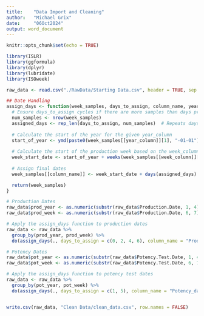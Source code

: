 ```yaml
---
title:    "Data Import and Cleaning"
author:   "Michael Grix"
date:     "06Oct2024"
output: word_document
---
```


```r
knitr::opts_chunk$set(echo = TRUE)
```

```r
library(ISLR)
library(ggformula)
library(dplyr)
library(lubridate)
library(ISOweek)
```

```r
raw_data <- read.csv("./RawData/Starting Data.csv", header = TRUE, sep = ",")
```

```r

## Date Handling
assign_days <- function(week_samples, days_to_assign, column_name, year_column, week_column) {
  # Ensure days_to_assign cycles if there are more samples than days provided
  num_samples <- nrow(week_samples)
  assigned_days <- rep_len(days_to_assign, num_samples)  # Repeats days_to_assign if necessary
  
  # Calculate the start of the year for the given year_column
  start_of_year <- ymd(paste0(week_samples[[year_column]][1], "-01-01"))
  
  # Calculate the start of the production week based on the week_column
  week_start_date <- start_of_year + weeks(week_samples[[week_column]][1] - 1)
  
  # Assign final dates
  week_samples[[column_name]] <- week_start_date + days(assigned_days)

  return(week_samples)
}

# Production Dates
raw_data$prod_year <- as.numeric(substr(raw_data$Production.Date, 1, 4))
raw_data$prod_week <- as.numeric(substr(raw_data$Production.Date, 6, 7))

# Apply the assign_days function to production dates
raw_data <- raw_data %>%
  group_by(prod_year, prod_week) %>%
  do(assign_days(., days_to_assign = c(0, 2, 4, 6), column_name = "Prod_date", year_column = "prod_year", week_column = "prod_week"))

# Potency Dates
raw_data$pot_year <- as.numeric(substr(raw_data$Potency.Test.Date, 1, 4))
raw_data$pot_week <- as.numeric(substr(raw_data$Potency.Test.Date, 6, 7))

# Apply the assign_days function to potency test dates
raw_data <- raw_data %>%
  group_by(pot_year, pot_week) %>%
  do(assign_days(., days_to_assign = c(1, 5), column_name = "Potency_date", year_column = "pot_year", week_column = "pot_week"))


write.csv(raw_data, "Clean Data/clean_data.csv", row.names = FALSE)

```



